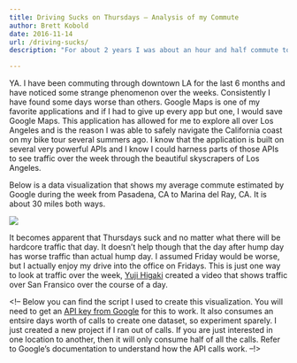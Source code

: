 ```yaml
---
title: Driving Sucks on Thursdays – Analysis of my Commute
author: Brett Kobold
date: 2016-11-14
url: /driving-sucks/
description: "For about 2 years I was about an hour and half commute to work and somedays it was worse then others. This is an analysis of the worst days of my commute. "

---
```

YA. I have been commuting through downtown LA for the last 6 months and have noticed some strange phenomenon over the weeks. Consistently I have found some days worse than others. Google Maps is one of my favorite applications and if I had to give up every app but one, I would save Google Maps. This application has allowed for me to explore all over Los Angeles and is the reason I was able to safely navigate the California coast on my bike tour several summers ago. I know that the application is built on several very powerful APIs and I know I could harness parts of those APIs to see traffic over the week through the beautiful skyscrapers of Los Angeles.

Below is a data visualization that shows my average commute estimated by Google during the week from Pasadena, CA to Marina del Ray, CA. It is about 30 miles both ways.

![](/wp-content/uploads/2016/11/homeToWorkVV.svg#center) 

It becomes apparent that Thursdays suck and no matter what there will be hardcore traffic that day. It doesn’t help though that the day after hump day has worse traffic than actual hump day. I assumed Friday would be worse, but I actually enjoy my drive into the office on Fridays. This is just one way to look at traffic over the week, <a href="https://www.facebook.com/higaki/posts/10154033843371298" target="_blank">Yuji Higaki</a> created a video that shows traffic over San Fransico over the course of a day.

<!--
Below you can find the script I used to create this visualization. You will need to get an [API key from Google](https://developers.google.com/maps/documentation/distance-matrix/get-api-key) for this to work. It also consumes an entsire days worth of calls to create one dataset, so experiment sparely. I just created a new project if I ran out of calls. If you are just interested in one location to another, then it will only consume half of all the calls. Refer to Google’s documentation to understand how the API calls work.
--!>
